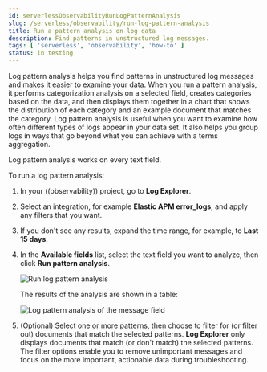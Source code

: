 ```yaml
---
id: serverlessObservabilityRunLogPatternAnalysis
slug: /serverless/observability/run-log-pattern-analysis
title: Run a pattern analysis on log data
description: Find patterns in unstructured log messages.
tags: [ 'serverless', 'observability', 'how-to' ]
status: in testing
---
```


<DocBadge template="technical preview" />

<DocCallOut template="technical_preview" />

Log pattern analysis helps you find patterns in unstructured log messages and makes it easier to examine your data.
When you run a pattern analysis, it performs categorization analysis on a selected field,
creates categories based on the data, and then displays them together in a chart that shows the distribution of each category and an example document that matches the category.
Log pattern analysis is useful when you want to examine how often different types of logs appear in your data set.
It also helps you group logs in ways that go beyond what you can achieve with a terms aggregation.

Log pattern analysis works on every text field.

To run a log pattern analysis:

1. In your ((observability)) project, go to **Log Explorer**.

1. Select an integration, for example **Elastic APM error_logs**, and apply any filters that you want.

1. If you don't see any results, expand the time range, for example, to **Last 15 days**.

1. In the **Available fields** list, select the text field you want to analyze, then click **Run pattern analysis**.

    ![Run log pattern analysis ](../images/run-log-pattern-analysis.png)

    The results of the analysis are shown in a table:

    ![Log pattern analysis of the message field ](../images/log-pattern-analysis.png)

1. (Optional) Select one or more patterns, then choose to filter for (or filter out) documents that match the selected patterns.
**Log Explorer** only displays documents that match (or don't match) the selected patterns.
The filter options enable you to remove unimportant messages and focus on the more important, actionable data during troubleshooting.
